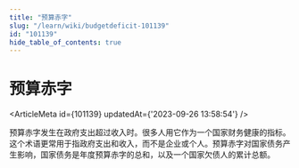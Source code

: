 ```yaml
---
title: "预算赤字"
slug: "/learn/wiki/budgetdeficit-101139"
id: "101139"
hide_table_of_contents: true
---
```



# 预算赤字

<ArticleMeta id={101139} updatedAt={'2023-09-26 13:58:54'} />
<div className='border-solid border-b border-t-0 my-4 border-[var(--ifm-color-gray-300)]' />

预算赤字发生在政府支出超过收入时。很多人用它作为一个国家财务健康的指标。这个术语更常用于指政府支出和收入，而不是企业或个人。预算赤字对国家债务产生影响，国家债务是年度预算赤字的总和，以及一个国家欠债人的累计总额。

